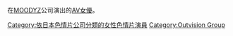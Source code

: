 在[[MOODYZ|MOODYZ]]公司演出的[[AV女優|AV女優]]。

[[Category:依日本色情片公司分類的女性色情片演員|Category:依日本色情片公司分類的女性色情片演員]]
[[Category:Outvision_Group|Category:Outvision Group]]